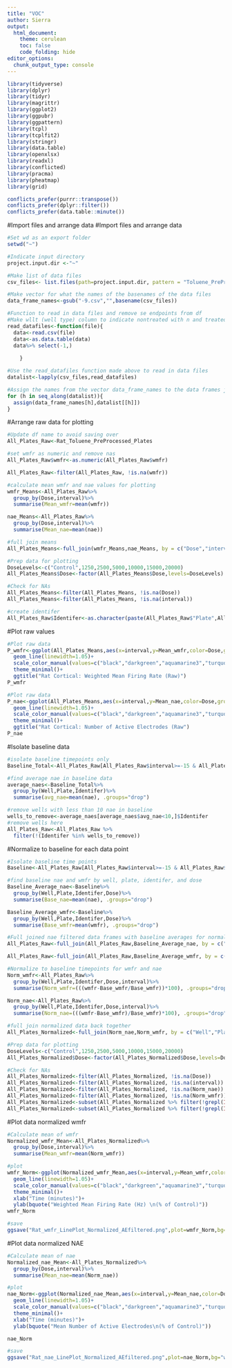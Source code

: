 ---
title: "VOC"
author: Sierra
output:
  html_document:
    theme: cerulean
    toc: false
    code_folding: hide
editor_options: 
  chunk_output_type: console
---
```{r load packages}

library(tidyverse)
library(dplyr)
library(tidyr)
library(magrittr)
library(ggplot2)
library(ggpubr)
library(ggpattern)
library(tcpl)
library(tcplfit2)
library(stringr)
library(data.table)
library(openxlsx)
library(readxl)
library(conflicted)
library(pracma)
library(pheatmap)
library(grid)

conflicts_prefer(purrr::transpose())
conflicts_prefer(dplyr::filter())
conflicts_prefer(data.table::minute())

```

#Import files and arrange data
#Import files and arrange data
```{r}
#Set wd as an export folder
setwd("~")

#Indicate input directory
project.input.dir <-"~"

#Make list of data files 
csv_files<- list.files(path=project.input.dir, pattern = "Toluene_PreProcessed_Plates-9", recursive = T, full.names = T) 

#Make vector for what the names of the basenames of the data files
data_frame_names<-gsub("-9.csv","",basename(csv_files))

#Function to read in data files and remove se endpoints from df
#Make wllt (well type) column to indicate nontreated with n and treated with a t
read_datafiles<-function(file){
  data<-read.csv(file)
  data<-as.data.table(data)
  data%>% select(-1,)
    
    }

#Use the read_datafiles function made above to read in data files
datalist<-lapply(csv_files,read_datafiles)

#Assign the names from the vector data_frame_names to the data frames just read in
for (h in seq_along(datalist)){
  assign(data_frame_names[h],datalist[[h]])
}
```

#Arrange raw data for plotting
```{r}
#Update df name to avoid saving over
All_Plates_Raw<-Rat_Toluene_PreProcessed_Plates

#set wmfr as numeric and remove nas
All_Plates_Raw$wmfr<-as.numeric(All_Plates_Raw$wmfr)

All_Plates_Raw<-filter(All_Plates_Raw, !is.na(wmfr))

#calculate mean wmfr and nae values for plotting
wmfr_Means<-All_Plates_Raw%>%
  group_by(Dose,interval)%>%
  summarise(Mean_wmfr=mean(wmfr)) 

nae_Means<-All_Plates_Raw%>%
  group_by(Dose,interval)%>%
  summarise(Mean_nae=mean(nae)) 

#full join means 
All_Plates_Means<-full_join(wmfr_Means,nae_Means, by = c("Dose","interval"))

#Prep data for plotting
DoseLevels<-c("Control",1250,2500,5000,10000,15000,20000)
All_Plates_Means$Dose<-factor(All_Plates_Means$Dose,levels=DoseLevels)

#Check for NAs
All_Plates_Means<-filter(All_Plates_Means, !is.na(Dose))
All_Plates_Means<-filter(All_Plates_Means, !is.na(interval))

#create identifer
All_Plates_Raw$Identifer<-as.character(paste(All_Plates_Raw$"Plate",All_Plates_Raw$"Well",sep="_"))

```

#Plot raw values 
```{r}
#Plot raw data
P_wmfr<-ggplot(All_Plates_Means,aes(x=interval,y=Mean_wmfr,color=Dose,group=Dose))+
  geom_line(linewidth=1.05)+
  scale_color_manual(values=c("black","darkgreen","aquamarine3","turquoise3","dodgerblue4","purple4","orchid"))+
  theme_minimal()+
  ggtitle("Rat Cortical: Weighted Mean Firing Rate (Raw)")
P_wmfr
```

```{r}
#Plot raw data
P_nae<-ggplot(All_Plates_Means,aes(x=interval,y=Mean_nae,color=Dose,group=Dose))+
  geom_line(linewidth=1.05)+
  scale_color_manual(values=c("black","darkgreen","aquamarine3","turquoise3","dodgerblue4","purple4","orchid"))+
  theme_minimal()+
  ggtitle("Rat Cortical: Number of Active Electrodes (Raw")
P_nae
```

#Isolate baseline data 
```{r}
#isolate baseline timepoints only
Baseline_Total<-All_Plates_Raw[All_Plates_Raw$interval>=-15 & All_Plates_Raw$interval<=-1,]

#find average nae in baseline data
average_naes<-Baseline_Total%>%
  group_by(Well,Plate,Identifer)%>%
  summarise(avg_nae=mean(nae), .groups="drop")

#remove wells with less than 10 nae in baseline
wells_to_remove<-average_naes[average_naes$avg_nae<10,]$Identifer
#remove wells here
All_Plates_Raw<-All_Plates_Raw %>%
  filter(!(Identifer %in% wells_to_remove))

```

#Normalize to baseline for each data point
```{r}
#Isolate baseline time points
Baseline<-All_Plates_Raw[All_Plates_Raw$interval>=-15 & All_Plates_Raw$interval<=-1,] 

#find baseline nae and wmfr by well, plate, identifer, and dose
Baseline_Average_nae<-Baseline%>%
  group_by(Well,Plate,Identifer,Dose)%>%
  summarise(Base_nae=mean(nae), .groups="drop")

Baseline_Average_wmfr<-Baseline%>%
  group_by(Well,Plate,Identifer,Dose)%>%
  summarise(Base_wmfr=mean(wmfr), .groups="drop")

#Full joined nae filtered data frames with baseline averages for normalizing
All_Plates_Raw<-full_join(All_Plates_Raw,Baseline_Average_nae, by = c("Well","Plate","Identifer","Dose"))

All_Plates_Raw<-full_join(All_Plates_Raw,Baseline_Average_wmfr, by = c("Well","Plate","Identifer","Dose"))

#Normalize to baseline timepoints for wmfr and nae
Norm_wmfr<-All_Plates_Raw%>%
  group_by(Well,Plate,Identifer,Dose,interval)%>%
  summarise(Norm_wmfr=(((wmfr-Base_wmfr/Base_wmfr))*100), .groups="drop")

Norm_nae<-All_Plates_Raw%>%
  group_by(Well,Plate,Identifer,Dose,interval)%>%
  summarise(Norm_nae=(((wmfr-Base_wmfr)/Base_wmfr)*100), .groups="drop")

#full join normalized data back together
All_Plates_Normalized<-full_join(Norm_nae,Norm_wmfr, by = c("Well","Plate","Identifer","Dose","interval"))

#Prep data for plotting
DoseLevels<-c("Control",1250,2500,5000,10000,15000,20000)
All_Plates_Normalized$Dose<-factor(All_Plates_Normalized$Dose,levels=DoseLevels)

#Check for NAs
All_Plates_Normalized<-filter(All_Plates_Normalized, !is.na(Dose))
All_Plates_Normalized<-filter(All_Plates_Normalized, !is.na(interval))
All_Plates_Normalized<-filter(All_Plates_Normalized, !is.na(Norm_nae))
All_Plates_Normalized<-filter(All_Plates_Normalized, !is.na(Norm_wmfr))
All_Plates_Normalized<-subset(All_Plates_Normalized %>% filter(!grepl(Inf,Norm_nae)))
All_Plates_Normalized<-subset(All_Plates_Normalized %>% filter(!grepl(Inf,Norm_wmfr)))

```

#Plot data normalized wmfr
```{r}
#Calculate mean of wmfr
Normalized_wmfr_Mean<-All_Plates_Normalized%>%
  group_by(Dose,interval)%>%
  summarise(Mean_wmfr=mean(Norm_wmfr))

#plot
wmfr_Norm<-ggplot(Normalized_wmfr_Mean,aes(x=interval,y=Mean_wmfr,color=Dose,group=Dose))+
  geom_line(linewidth=1.05)+
  scale_color_manual(values=c("black","darkgreen","aquamarine3","turquoise3","dodgerblue3","purple4","orchid"))+
  theme_minimal()+
  xlab("Time (minutes)")+
  ylab(bquote("Weighted Mean Firing Rate (Hz) \n(% of Control)"))
wmfr_Norm

#save
ggsave("Rat_wmfr_LinePlot_Normalized_AEfiltered.png",plot=wmfr_Norm,bg="white",width=10,height=4.5)
```

#Plot data normalized NAE
```{r}
#Calculate mean of nae
Normalized_nae_Mean<-All_Plates_Normalized%>%
  group_by(Dose,interval)%>%
  summarise(Mean_nae=mean(Norm_nae))

#plot
nae_Norm<-ggplot(Normalized_nae_Mean,aes(x=interval,y=Mean_nae,color=Dose,group=Dose))+
  geom_line(linewidth=1.05)+
  scale_color_manual(values=c("black","darkgreen","aquamarine3","turquoise3","dodgerblue3","purple4","orchid"))+
  theme_minimal()+
  xlab("Time (minutes)")+
  ylab(bquote("Mean Number of Active Electrodes\n(% of Control)"))

nae_Norm

#save
ggsave("Rat_nae_LinePlot_Normalized_AEfiltered.png",plot=nae_Norm,bg="white",width=10,height=4.5)
```
